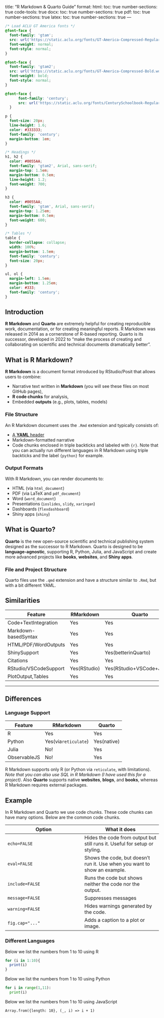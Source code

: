 <!-- Adding YAML  -->
---
title: "R Markdown & Quarto Guide"
format:
  html:
    toc: true
    number-sections: true
    code-tools: true
  docx:
    toc: true
    number-sections: true
  pdf:
    toc: true
    number-sections: true
  latex:
    toc: true
    number-sections: true
---

<!-- Adding CSS  -->
```css
/* Load ACLU GT America fonts */
@font-face {
  font-family: 'gtam';
  src: url('https://static.aclu.org/fonts/GT-America-Compressed-Regular.woff2') format('woff2');
  font-weight: normal;
  font-style: normal;
}

@font-face {
  font-family: 'gtam2';
  src: url('https://static.aclu.org/fonts/GT-America-Compressed-Bold.woff2') format('woff2');
  font-weight: bold;
  font-style: normal;
}

@font-face {
      font-family: 'century';
      src: url('https://static.aclu.org/fonts/CenturySchoolbook-Regular-webfont.woff') format('woff');
  }

p {
  font-size: 20px;
  line-height: 1.6;
  color: #333333;
  font-family: 'century';
  margin-bottom: 1em;
}

/* Headings */
h1, h2 {
  color: #0055AA;
  font-family: 'gtam2', Arial, sans-serif;
  margin-top: 1.5em;
  margin-bottom: 0.5em;
  line-height: 1.2;
  font-weight: 700;
}

h3 {
  color: #0055AA;
  font-family: 'gtam', Arial, sans-serif;
  margin-top: 1.25em;
  margin-bottom: 0.5em;
  font-weight: 600;
}

/* Tables */
table {
  border-collapse: collapse;
  width: 100%;
  margin-bottom: 1.5em;
  font-family: 'century';
  font-size: 20px;
}

ul, ol {
  margin-left: 1.5em;
  margin-bottom: 1.25em;
  color: #333;
  font-family: 'century';
}
```

<!-- Creating an introduction  -->
## Introduction

<!-- Creating a body paragraph to the introduction  -->
<!-- We use **xxxxx** to make the text bold -->
**R Markdown** and **Quarto** are extremely helpful for creating reproducible work, documentation, or for creating meaningful reports. R Markdown was released in 2014 as a cornerstone of R-based reporting. Quarto is its successor, developed in 2022 to "make the process of creating and collaborating on scientific and technical documents dramatically better".

<!-- Creating a section break before the next piece  -->

## What is R Markdown?

**R Markdown** is a document format introduced by RStudio/Posit that allows users to combine:

<!-- We use "-" to make a list -->
- Narrative text written in **Markdown** (you will see these files on most GitHub pages),
- **R code chunks** for analysis,
- Embedded **outputs** (e.g., plots, tables, models)

<!-- We use ### rather than ## to create a subset -->
### File Structure

An R Markdown document uses the `.Rmd` extension and typically consists of:

<!-- We use [title](link) to link text -->
- [A **YAML** header](https://monashdatafluency.github.io/r-rep-res/yaml-header.html)
- Markdown-formatted narrative
- Code chunks enclosed in triple backticks and labeled with `{r}`. Note that you can actually run different languages in R Markdown using triple backticks and the label `{python}` for example.

### Output Formats

With R Markdown, you can render documents to:

- HTML (via `html_document`)
- PDF (via LaTeX and `pdf_document`)
- Word (`word_document`)
- Presentations (`ioslides`, `slidy`, `xaringan`)
- Dashboards (`flexdashboard`)
- Shiny apps (`shiny`)

## What is Quarto?

**Quarto** is the new open-source scientific and technical publishing system designed as the successor to R Markdown. Quarto is designed to be **language-agnostic**, supporting  R, Python, Julia, and JavaScript and create more advanced projects like **books**, **websites**, and **Shiny apps**.

### File and Project Structure

Quarto files use the `.qmd` extension and have a structure similar to `.Rmd`, but with a bit different YAML.

## Similarities

<!-- Creating a table -->
|Feature|RMarkdown|Quarto|
|-------------------------|---------------|----------------------------------|
|Code+TextIntegration|Yes|Yes|
|Markdown-basedSyntax|Yes|Yes|
|HTML/PDF/WordOutputs|Yes|Yes|
|ShinySupport|Yes|Yes(betterinQuarto)|
|Citations|Yes|Yes|
|RStudio/VSCodeSupport|Yes(RStudio)|Yes(RStudio+VSCode+Jupytr)|
|PlotOutput,Tables|Yes|Yes|

------------------------------------------------------------------------

## Differences

### Language Support

|Feature|RMarkdown|Quarto|
|---------------|------------------------|--------------|
|R|Yes|Yes|
|Python|Yes(via`reticulate`)|Yes(native)|
|Julia|No!|Yes|
|ObservableJS|No!|Yes|

R Markdown supports only R (or Python via `reticulate`, with limitations). *Note that you can also use SQL in R Markdown (I have used this for a project)*. Also **Quarto** supports native **websites**, **blogs**, and **books**, whereas R Markdown requires external packages.

## Example

In R Markdown and Quarto we use code chunks. These code chunks can have many options. Below are the common code chunks.

|Option|What it does|
|------------------------------------|------------------------------------|
|`echo=FALSE`|Hides the code from output but still runs it. Useful for setup or styling.|
|`eval=FALSE`|Shows the code, but doesn't run it. Use when you want to show an example.|
|`include=FALSE`|Runs the code but shows neither the code nor the output.|
|`message=FALSE`|Suppresses messages|
|`warning=FALSE`|Hides warnings generated by the code.|
|`fig.cap="..."`|Adds a caption to a plot or image.|

### Different Languages

Below we list the numbers from 1 to 10 using R

<!-- Creating a code chunk -->
```r
for (i in 1:10){
  print(i)
}
```

Below we list the numbers from 1 to 10 using Python

```python
for i in range(1,11):
  print(i)
```

Below we list the numbers from 1 to 10 using JavaScript

```ojs
Array.from({length: 10}, (_, i) => i + 1)
```
